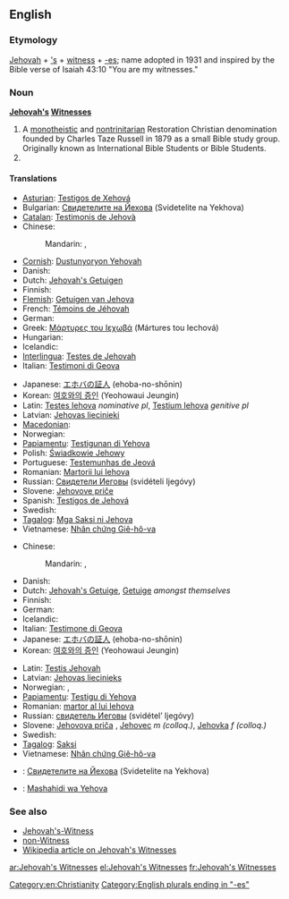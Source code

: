 ==English==

===Etymology===
[[Jehovah]] + [['s]] + [[witness]] + [[-es]]; name adopted in 1931 and inspired by the Bible verse of Isaiah 43:10 "You are my witnesses."

===Noun===
'''[[Jehovah]][['s]] [[Witness]]es'''

# A [[monotheistic]] and [[nontrinitarian]] Restoration Christian denomination founded by Charles Taze Russell in 1879 as a small Bible study group. Originally known as International Bible Students or Bible Students.
# {{plural of|Jehovah's Witness}}

====Translations====
{{trans-top|denomination}}
* [[Asturian]]: [[Testigos de Xehová]]
* Bulgarian: [[Свидетелите на Йехова]] (Svidetelite na Yekhova)
* [[Catalan]]: [[Testimonis de Jehovà]]
* Chinese:
*: Mandarin: {{t|cmn|耶和華見證人|sc=Hani}}, {{t|cmn|耶和华见证人|tr=Yēhéhuá Jiànzhèngrén|sc=Hani}}
* [[Cornish]]: [[Dustunyoryon Yehovah]]
* Danish: {{t-|da|Jehovas Vidner|n-p}}
* Dutch: [[Jehovah's Getuigen]] {{g|p}}
* Finnish: {{t-|fi|Jehovan todistajat}}
* [[Flemish]]: [[Getuigen van Jehova]] {{g|p}}
* French: [[Témoins de Jéhovah]] {{g|m-p}}
* German: {{t-|de|Zeugen Jehovas|m-p}}
* Greek: [[Μάρτυρες του Ιεχωβά]] (Mártures tou Iechová) {{g|p}}
* Hungarian: {{t+|hu|Jehova Tanúi|p}}
* Icelandic: {{t-|is|Vottar Jehóva|p}}
* [[Interlingua]]: [[Testes de Jehovah]] {{g|p}}
* Italian: [[Testimoni di Geova]] {{g|m-p}}
{{trans-mid}}
* Japanese: [[エホバの証人]] (ehoba-no-shōnin)
* Korean: [[여호와의 증인]] (Yeohowaui Jeungin)
* Latin: [[Testes Iehova]] ''nominative pl'', [[Testium Iehova]] ''genitive pl''
* Latvian: [[Jehovas liecinieki]] {{g|p}}
* [[Macedonian]]: {{t-|mk|Јеховини сведоци|m-p|tr=Jehóvini svédoci}}
* Norwegian: {{t-|no|Jehovas vitner|n}}
* [[Papiamentu]]: [[Testigunan di Yehova]]
* Polish: [[Świadkowie Jehowy]] {{g|p}}
* Portuguese: [[Testemunhas de Jeová]] {{g|f-p}}
* Romanian: [[Martorii lui Iehova]]
* Russian: [[Свидетели Иеговы]] (svidételi Ijegóvy) {{g|m-p}}
* Slovene: [[Jehovove priče]] {{g|f-p}}
* Spanish: [[Testigos de Jehová]] {{g|m-p}}
* Swedish: {{t-|sv|Jehovas vittnen}}
* [[Tagalog]]: [[Mga Saksi ni Jehova]]
* Vietnamese: [[Nhân chứng Giê-hô-va]]
{{trans-bottom}}

{{trans-top|member of organisation}}
* Chinese:
*: Mandarin: {{t|cmn|耶和華見證人|sc=Hani}}, {{t|cmn|耶和华见证人|tr=Yēhéhuá Jiànzhèngrén|sc=Hani}}
* Danish: {{t-|da|Jehovas vidne|n}}
* Dutch: [[Jehovah's Getuige]], [[Getuige]] ''amongst themselves''
* Finnish: {{t+|fi|Jehovan todistaja}}
* German: {{t-|de|Zeuge Jehovas|m}}
* Icelandic: {{t-|is|vottur Jehóva|m}}
* Italian: [[Testimone di Geova]] {{g|m|f}}
* Japanese: [[エホバの証人]] (ehoba-no-shōnin)
* Korean: [[여호와의 증인]] (Yeohowaui Jeungin)
{{trans-mid}}
* Latin: [[Testis Jehovah]] {{g|c}}
* Latvian: [[Jehovas liecinieks]]
* Norwegian: {{t-|no|Jehovas vitne|n}}, {{t-|no|Jehovas vitner|p}}
* [[Papiamentu]]: [[Testigu di Yehova]]
* Romanian: [[martor al lui Iehova]]
* Russian: [[свидетель Иеговы]] (svidétel’ Ijegóvy) {{g|m}}
* Slovene: [[Jehovova priča]] {{g|f}}, [[Jehovec]] ''m (colloq.)'', [[Jehovka]] ''f (colloq.)''
* Swedish: {{t-|sv|Jehovas vittne}}
* [[Tagalog]]: [[Saksi]]
* Vietnamese: [[Nhân chứng Giê-hô-va]]
{{trans-bottom}}

{{checktrans-top}}
* {{ttbc|bg}}: [[Свидетелите на Йехова]] (Svidetelite na Yekhova)
{{trans-mid}}
* {{ttbc|sw}}: [[Mashahidi wa Yehova]]
{{trans-bottom}}

===See also===
* [[Jehovah's-Witness]]
* [[non-Witness]]
* [[w:Jehovah's_Witnesses|Wikipedia article on Jehovah's Witnesses]]

[[Category:en:Christianity]]
[[Category:English plurals ending in "-es"]]

[[ar:Jehovah's Witnesses]]
[[el:Jehovah's Witnesses]]
[[fr:Jehovah's Witnesses]]